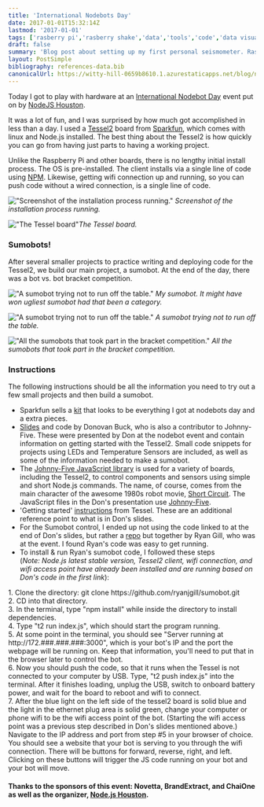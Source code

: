 ```yaml
---
title: 'International Nodebots Day'
date: 2017-01-01T15:32:14Z
lastmod: '2017-01-01'
tags: ['rasberry pi','rasberry shake','data','tools','code','data visualization','seismometer','earthquake','hardware','geology','geophysics','houston']
draft: false
summary: 'Blog post about setting up my first personal seismometer. Raspberry Shake is built on top a Raspberry Pi and records earth quakes and other seismic waves.'
layout: PostSimple
bibliography: references-data.bib
canonicalUrl: https://witty-hill-0659b8610.1.azurestaticapps.net/blog/nodebots/
---
```




Today I got to play with hardware at an <a href="http://nodebots.io/#nodebots-day">International Nodebot Day</a> event put on by <a href="http://www.nodejshouston.com/">NodeJS Houston</a>. 

It was a lot of fun, and I was surprised by how much got accomplished in less than a day. I used a <a href="https://tessel.io/">Tessel2</a> board from <a href="https://www.sparkfun.com/nodebots2016">Sparkfun</a>, which comes with linux and Node.js installed. The best thing about the Tessel2 is how quickly you can go from having just parts to having a working project. 

Unlike the Raspberry Pi and other boards, there is no lengthy initial install process. The OS is pre-installed. The client installs via a single line of code using <a href="https://www.npmjs.com/">NPM</a>. Likewise, getting wifi connection up and running, so you can push code without a wired connection, is a single line of code.

!["Screenshot of the installation process running."](../static/images/blog/nodebots/Screen-Shot-2016-07-30-at-10.55.45-AM.png)
<i>Screenshot of the installation process running.</i>

!["The Tessel board"](../static/images/blog/nodebots/image6-1024x768.jpg)<i>The Tessel board.</i>

### Sumobots!
<p>After several smaller projects to practice writing and deploying code for the Tessel2, we build our main project, a sumobot. At the end of the day, there was a bot vs. bot bracket competition.</p>


!["A sumobot trying not to run off the table."](../static/images/blog/nodebots/image3-750x500.jpg)
<i>My sumobot. It might have won ugliest sumobot had that been a category. </i>


!["A sumobot trying not to run off the table."](../static/images/blog/nodebots/Nodebots_img_0283-1024x768.jpg)
<i>A sumobot trying not to run off the table.</i>


!["All the sumobots that took part in the bracket competition."](../static/images/blog/nodebots/image2-1024x1024.png)
<i> All the sumobots that took part in the bracket competition.</i>




### Instructions
<p>The following instructions should be all the information you need to try out a few small projects and then build a sumobot.</p>
<ul>
<li>Sparkfun sells a <a href="https://www.sparkfun.com/nodebots2016">kit</a> that looks to be everything I got at nodebots day and a extra pieces.</li>
<li><a href="http://- https://github.com/dtex/nbd2016">Slides</a> and code by Donovan Buck, who is also a contributor to Johnny-Five. These were presented by Don at the nodebot event and contain information on getting started with the Tessel2. Small code snippets for projects using LEDs and Temperature Sensors are included, as well as some of the information needed to make a sumobot.</li>
<li>The <a href="http://johnny-five.io/">Johnny-Five JavaScript library</a> is used for a variety of boards, including the Tessel2, to control components and sensors using simple and short Node.js commands. The name, of course, comes from the main character of the awesome 1980s robot movie, <a href="https://video.search.yahoo.com/video/play?p=short+circuit&amp;vid=e4950ccf787392775fe636d5472ba792&amp;turl=https%3A%2F%2Ftse1.mm.bing.net%2Fth%3Fid%3DOVP.V778995e347f8a355908ef04d2e3b9850%26pid%3D15.1%26h%3D227%26w%3D300%26c%3D7%26rs%3D1&amp;rurl=https%3A%2F%2Fwww.youtube.com%2Fwatch%3Fv%3DRBtRVjAMbVo&amp;tit=Short+Circuit+%281986%29+Original+Trailer&amp;c=8&amp;h=227&amp;w=300&amp;l=111&amp;sigr=11bea74jt&amp;sigt=11554fk08&amp;sigi=132mnnsfe&amp;ct=p&amp;age=1259992459&amp;fr2=p%3As%2Cv%3Av&amp;fr=mcafee&amp;tt=b">Short Circuit</a>. The JavaScript files in the Don's presentation use <a href="http://johnny-five.io/">Johnny-Five</a>.</li>
<li>'Getting started' <a href="http://tessel.github.io/t2-start/">instructions</a> from Tessel. These are an additional reference point to what is in Don's slides.</li>
<li>For the Sumobot control, I ended up not using the code linked to at the end of Don's slides, but rather a <a href="https://github.com/ryanjgill/sumobot.git">repo</a> but together by Ryan Gill, who was at the event. I found Ryan's code was easy to get running.</li>
<li>To install &amp; run Ryan's sumobot code, I followed these steps (<em>Note: Node.js latest stable version, Tessel2 client, wifi connection, and wifi access point have already been installed and are running based on Don's code in the first link</em>):</li>
</ul>

<p><span class="s1">1. Clone the directory: git clone https://github.com/ryanjgill/sumobot.git<br /></span><span class="s1">2. CD into that directory.<br /></span><span class="s1">3. In the terminal, type "npm install" while inside the directory to install dependencies.<br /></span><span class="s1">4. Type "t2 run index.js", which should start the program running.<br /></span><span class="s1">5. At some point in the terminal, you should see "Server running at http://172.###.###.###:3000", which is your bot's IP and the port the webpage will be running on. Keep that information, you'll need to put that in the browser later to control the bot.<br /></span><span class="s1">6. Now you should push the code, so that it runs when the Tessel is not connected to your computer by USB. Type, "t2 push index.js" into the terminal. After it finishes loading, unplug the USB, switch to onboard battery power, and wait for the board to reboot and wifi to connect.<br /></span><span class="s1">7. After the blue light on the left side of the tessel2 board is solid blue and the light in the ethernet plug area is solid green, change your computer or phone wifi to be the wifi access point of the bot. (Starting the wifi access point was a previous step described in Don's slides mentioned above.) Navigate to the IP address and port from step #5 in your browser of choice. You should see a website that your bot is serving to you through the wifi connection. There will be buttons for forward, reverse, right, and left. Clicking on these buttons will trigger the JS code running on your bot and your bot will move.</span></p>


####  Thanks to the sponsors of this event: Novetta, BrandExtract, and ChaiOne as well as the organizer, <a href="https://github.com/nodejshouston">Node.js Houston</a>.
